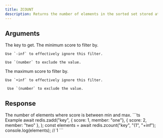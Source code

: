 ```yaml
---
title: ZCOUNT
description: Returns the number of elements in the sorted set stored at key filterd by score.
---
```



## Arguments 

<ParamField body="key" type="string" required>
  The key to get.
</ParamField>

<ParamField body="min" type="integer | string" required>
    The minimum score to filter by.

    Use `-inf` to effectively ignore this filter.

    Use `(number` to exclude the value.
</ParamField>


<ParamField body="max" type="integer | string" required>
    The maximum score to filter by.

    Use `+inf` to effectively ignore this filter.

     Use `(number` to exclude the value.
</ParamField>

## Response

<ResponseField type="integer" required>
    The number of elements where score is between min and max.
</ResponseField>



<RequestExample>
```ts Example
await redis.zadd("key", 
    { score: 1, member: "one"}, 
    { score: 2, member: "two" },
);
const elements = await redis.zcount("key", "(1", "+inf");
console.log(elements); // 1
```
</RequestExample>
